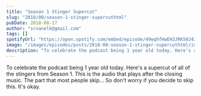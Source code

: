 ```yaml
---
title: "Season 1 Stinger Supercut"
slug: "2018/08/season-1-stinger-supercuthtml"
pubDate: 2018-08-17
author: "srvanelk@gmail.com"
tags: []
spotifyUrl: "https://open.spotify.com/embed/episode/49wqhfHwEH3JRKS0J43hJW?utm_source=generator"
image: "/images/episodes/posts/2018-08-season-1-stinger-supercuthtml/image-asset.webp"
description: "To celebrate the podcast being 1 year old today. Here's a supercut of all of the stingers from Season 1. This is the audio that plays after the closing music. The part that most people skip... So don't worry if you decide to skip this. It's okay."
---
```


To celebrate the podcast being 1 year old today. Here's a supercut of all of the stingers from Season 1. This is the audio that plays after the closing music. The part that most people skip... So don't worry if you decide to skip this. It's okay.
